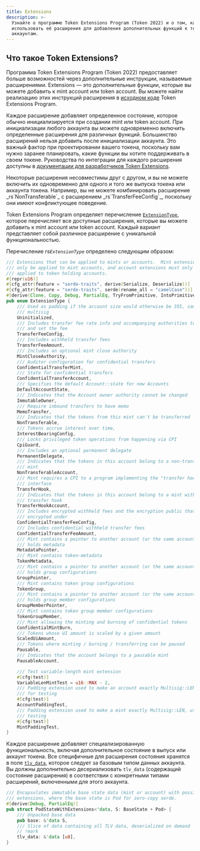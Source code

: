 ```yaml
---
title: Extensions
description: >-
  Узнайте о программе Token Extensions Program (Token 2022) и о том, как
  использовать её расширения для добавления дополнительных функций к токенам и
  аккаунтам.
---
```


## Что такое Token Extensions?

Программа Token Extensions Program (Token 2022) предоставляет больше
возможностей через дополнительные инструкции, называемые расширениями.
Extensions — это дополнительные функции, которые вы можете добавить к mint
account или token account. Вы можете найти реализацию этих инструкций расширения
в
[исходном коде](https://github.com/solana-program/token-2022/tree/main/program/src/extension)
Token Extensions Program.

Каждое расширение добавляет определенное состояние, которое обычно
инициализируется при создании mint или token account. При инициализации любого
аккаунта вы можете одновременно включить определенные расширения для различных
функций. Большинство расширений нельзя добавить после инициализации аккаунта.
Это важный фактор при проектировании вашего токена, поскольку вам нужно заранее
планировать, какие функции вы хотите поддерживать в своем токене. Руководства по
интеграции для каждого расширения доступны в
[документации для разработчиков Token Extensions](/developers/guides/token-extensions/getting-started).

<Callout type="info">
  Некоторые расширения несовместимы друг с другом, и вы не можете включить их
  одновременно для одного и того же выпуска токена или аккаунта токена.
  Например, вы не можете комбинировать расширение _rs`NonTransferable`_ с
  расширением _rs`TransferFeeConfig`_, поскольку они имеют конфликтующее
  поведение.
</Callout>

Token Extensions Program определяет перечисление
[`ExtensionType`](https://github.com/solana-program/token-2022/blob/efd0c957fefbd79882d77df5fb2dac88c001249c/program/src/extension/mod.rs#L1059),
которое перечисляет все доступные расширения, которые вы можете добавить к mint
account или token account. Каждый вариант представляет собой различное
расширение с уникальной функциональностью.

Перечисление _rs`ExtensionType`_ определено следующим образом:

```rust title="Token Extensions"
/// Extensions that can be applied to mints or accounts.  Mint extensions must
/// only be applied to mint accounts, and account extensions must only be
/// applied to token holding accounts.
#[repr(u16)]
#[cfg_attr(feature = "serde-traits", derive(Serialize, Deserialize))]
#[cfg_attr(feature = "serde-traits", serde(rename_all = "camelCase"))]
#[derive(Clone, Copy, Debug, PartialEq, TryFromPrimitive, IntoPrimitive)]
pub enum ExtensionType {
    /// Used as padding if the account size would otherwise be 355, same as a
    /// multisig
    Uninitialized,
    /// Includes transfer fee rate info and accompanying authorities to withdraw
    /// and set the fee
    TransferFeeConfig,
    /// Includes withheld transfer fees
    TransferFeeAmount,
    /// Includes an optional mint close authority
    MintCloseAuthority,
    /// Auditor configuration for confidential transfers
    ConfidentialTransferMint,
    /// State for confidential transfers
    ConfidentialTransferAccount,
    /// Specifies the default Account::state for new Accounts
    DefaultAccountState,
    /// Indicates that the Account owner authority cannot be changed
    ImmutableOwner,
    /// Require inbound transfers to have memo
    MemoTransfer,
    /// Indicates that the tokens from this mint can't be transferred
    NonTransferable,
    /// Tokens accrue interest over time,
    InterestBearingConfig,
    /// Locks privileged token operations from happening via CPI
    CpiGuard,
    /// Includes an optional permanent delegate
    PermanentDelegate,
    /// Indicates that the tokens in this account belong to a non-transferable
    /// mint
    NonTransferableAccount,
    /// Mint requires a CPI to a program implementing the "transfer hook"
    /// interface
    TransferHook,
    /// Indicates that the tokens in this account belong to a mint with a
    /// transfer hook
    TransferHookAccount,
    /// Includes encrypted withheld fees and the encryption public that they are
    /// encrypted under
    ConfidentialTransferFeeConfig,
    /// Includes confidential withheld transfer fees
    ConfidentialTransferFeeAmount,
    /// Mint contains a pointer to another account (or the same account) that
    /// holds metadata
    MetadataPointer,
    /// Mint contains token-metadata
    TokenMetadata,
    /// Mint contains a pointer to another account (or the same account) that
    /// holds group configurations
    GroupPointer,
    /// Mint contains token group configurations
    TokenGroup,
    /// Mint contains a pointer to another account (or the same account) that
    /// holds group member configurations
    GroupMemberPointer,
    /// Mint contains token group member configurations
    TokenGroupMember,
    /// Mint allowing the minting and burning of confidential tokens
    ConfidentialMintBurn,
    /// Tokens whose UI amount is scaled by a given amount
    ScaledUiAmount,
    /// Tokens where minting / burning / transferring can be paused
    Pausable,
    /// Indicates that the account belongs to a pausable mint
    PausableAccount,

    /// Test variable-length mint extension
    #[cfg(test)]
    VariableLenMintTest = u16::MAX - 2,
    /// Padding extension used to make an account exactly Multisig::LEN, used
    /// for testing
    #[cfg(test)]
    AccountPaddingTest,
    /// Padding extension used to make a mint exactly Multisig::LEN, used for
    /// testing
    #[cfg(test)]
    MintPaddingTest,
}
```

Каждое расширение добавляет специализированную функциональность, включая
дополнительное состояние в выпуск или аккаунт токена. Все специфичные для
расширения состояния хранятся в поле
[`tlv_data`](https://github.com/solana-program/token-2022/blob/efd0c957fefbd79882d77df5fb2dac88c001249c/program/src/extension/mod.rs#L546),
которое следует за базовым типом данных аккаунта. Вы должны дополнительно
десериализовать `tlv_data` (содержащий состояние расширения) в соответствии с
конкретными типами расширений, включенными для этого аккаунта.

```rust title="Token Extensions"
/// Encapsulates immutable base state data (mint or account) with possible
/// extensions, where the base state is Pod for zero-copy serde.
#[derive(Debug, PartialEq)]
pub struct PodStateWithExtensions<'data, S: BaseState + Pod> {
    /// Unpacked base data
    pub base: &'data S,
    /// Slice of data containing all TLV data, deserialized on demand
    // !mark
    tlv_data: &'data [u8],
}
```
